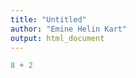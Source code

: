 ---
title: "Untitled"
author: "Emine Helin Kart"
output: html_document
---

```{r}
8 + 2
```


